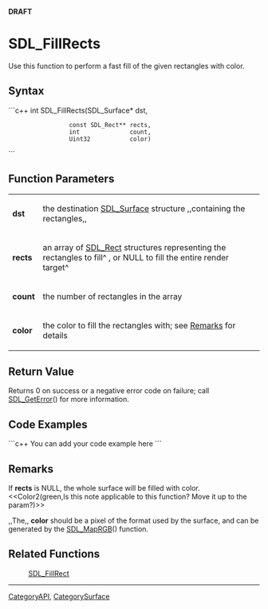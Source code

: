 <!-- pragma section-numbers off -->
<!-- pragma disable-camelcase -->
'''DRAFT'''

= SDL_FillRects =
Use this function to perform a fast fill of the given rectangles with color.


== Syntax ==
```c++
int SDL_FillRects(SDL_Surface*     dst,
                  const SDL_Rect** rects,
                  int              count,
                  Uint32           color)
```

== Function Parameters ==
{|
|'''dst'''
|the destination [[SDL_Surface]] structure ,,containing the rectangles,,
|-
|'''rects'''
|an array of [[SDL_Rect]] structures representing the rectangles to fill^ , or NULL to fill the entire render target^
|-
|'''count'''
|the number of rectangles in the array
|-
|'''color'''
|the color to fill the rectangles with; see [[#Remarks|Remarks]] for details
|}

== Return Value ==
Returns 0 on success or a negative error code on failure; call [[SDL_GetError]]() for more information.

== Code Examples ==
```c++
You can add your code example here
```

== Remarks ==
If '''rects''' is NULL, the whole surface will be filled with color. <<Color2(green,Is this note applicable to this function?  Move it up to the param?)>>

,,The,, '''color''' should be a pixel of the format used by the surface, and can be generated by the [[SDL_MapRGB]]() function.

== Related Functions ==
:[[SDL_FillRect]]

----
[[CategoryAPI]], [[CategorySurface]]
